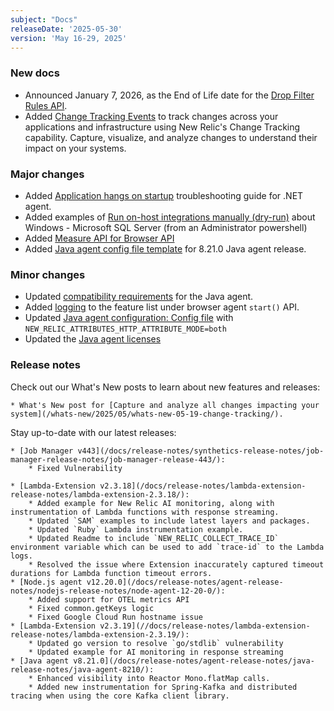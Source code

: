 ```yaml
---
subject: "Docs"
releaseDate: '2025-05-30'
version: 'May 16-29, 2025'
---
```


### New docs
* Announced January 7, 2026, as the End of Life date for the [Drop Filter Rules API](/eol/2025/05/drop-rule-filter/).
* Added [Change Tracking Events](/docs/change-tracking/change-tracking-events/) to track changes across your applications and infrastructure using New Relic's Change Tracking capability. Capture, visualize, and analyze changes to understand their impact on your systems.

### Major changes

* Added [Application hangs on startup](/docs/apm/agents/net-agent/troubleshooting/app-hangs-on-startup/) troubleshooting guide for .NET agent.
* Added examples of [Run on-host integrations manually (dry-run)](/docs/infrastructure/host-integrations/troubleshooting/run-integrations-manually/) about Windows - Microsoft SQL Server (from an Administrator powershell)
* Added [Measure API for Browser API](/docs/browser/new-relic-browser/browser-apis/measure/)
* Added [Java agent config file template](/docs/apm/agents/java-agent/configuration/java-agent-config-file-template/) for 8.21.0 Java agent release.

### Minor changes

* Updated [compatibility requirements](/docs/apm/agents/java-agent/getting-started/compatibility-requirements-java-agent/) for the Java agent.
* Added [logging](/docs/browser/new-relic-browser/browser-apis/start/#feature-names) to the feature list under browser agent `start()` API.
* Updated [Java agent configuration: Config file](/docs/apm/agents/java-agent/configuration/java-agent-configuration-config-file/) with `NEW_RELIC_ATTRIBUTES_HTTP_ATTRIBUTE_MODE=both`
* Updated the [Java agent licenses](/docs/licenses/product-or-service-licenses/new-relic-apm/java-agent-licenses/)

### Release notes


Check out our What's New posts to learn about new features and releases:

    * What's New post for [Capture and analyze all changes impacting your system](/whats-new/2025/05/whats-new-05-19-change-tracking/).

Stay up-to-date with our latest releases:

    * [Job Manager v443](/docs/release-notes/synthetics-release-notes/job-manager-release-notes/job-manager-release-443/):
        * Fixed Vulnerability

    * [Lambda-Extension v2.3.18](/docs/release-notes/lambda-extension-release-notes/lambda-extension-2.3.18/):
        * Added example for New Relic AI monitoring, along with instrumentation of Lambda functions with response streaming.
        * Updated `SAM` examples to include latest layers and packages.
        * Updated `Ruby` Lambda instrumentation example.
        * Updated Readme to include `NEW_RELIC_COLLECT_TRACE_ID` environment variable which can be used to add `trace-id` to the Lambda logs.
        * Resolved the issue where Extension inaccurately captured timeout durations for Lambda function timeout errors.
    * [Node.js agent v12.20.0](/docs/release-notes/agent-release-notes/nodejs-release-notes/node-agent-12-20-0/):
        * Added support for OTEL metrics API
        * Fixed common.getKeys logic
        * Fixed Google Cloud Run hostname issue
    * [Lambda-Extension v2.3.19](//docs/release-notes/lambda-extension-release-notes/lambda-extension-2.3.19/):
        * Updated go version to resolve `go/stdlib` vulnerability
        * Updated example for AI monitoring in response streaming
    * [Java agent v8.21.0](/docs/release-notes/agent-release-notes/java-release-notes/java-agent-8210/):
        * Enhanced visibility into Reactor Mono.flatMap calls.
        * Added new instrumentation for Spring-Kafka and distributed tracing when using the core Kafka client library.
    